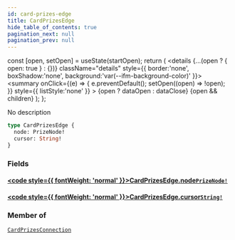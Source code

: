 ```yaml
---
id: card-prizes-edge
title: CardPrizesEdge
hide_table_of_contents: true
pagination_next: null
pagination_prev: null
---
```







  const [open, setOpen] = useState(startOpen);
  return (
    <details {...(open ? { open: true } : {})} className="details" style={{ border:'none', boxShadow:'none', background:'var(--ifm-background-color)' }}>
      <summary
        onClick={(e) => {
          e.preventDefault();
          setOpen((open) => !open);
        }}
        style={{ listStyle:'none' }}
      >
      {open ? dataOpen : dataClose}
      </summary>
      {open && children}
    </details>
  );
};




No description


```graphql
type CardPrizesEdge {
  node: PrizeNode!
  cursor: String!
}
```




### Fields

#### [<code style={{ fontWeight: 'normal' }}>CardPrizesEdge.<b>node</b></code>](#)<Bullet />[`PrizeNode!`](/cris/objects/prize-node) <Badge class="secondary" text="non-null"/> <Badge class="secondary" text="object"/>
> 
> 

#### [<code style={{ fontWeight: 'normal' }}>CardPrizesEdge.<b>cursor</b></code>](#)<Bullet />[`String!`](/cris/scalars/string) <Badge class="secondary" text="non-null"/> <Badge class="secondary" text="scalar"/>
> 
> 



### Member of

[`CardPrizesConnection`](/cris/objects/card-prizes-connection)  <Badge class="secondary" text="object"/>

